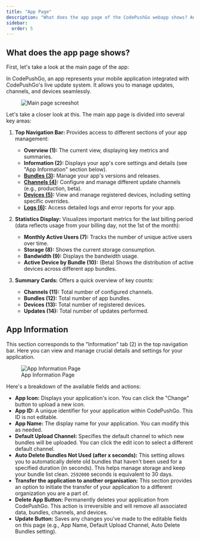 ```yaml
---
title: "App Page"
description: "What does the app page of the CodePushGo webapp shows? And what you can do with it."
sidebar:
  order: 5
---
```


## What does the app page shows?

First, let's take a look at the main page of the app:

In CodePushGo, an app represents your mobile application integrated with CodePushGo's live update system. It allows you to manage updates, channels, and devices seamlessly.

<figure><img src="/main-app-page.webp" alt="Main page screeshot" /><figcaption></figcaption></figure>

Let's take a closer look at this. The main app page is divided into several key areas:

1.  **Top Navigation Bar:** Provides access to different sections of your app management:
    *   **Overview (1):** The current view, displaying key metrics and summaries.
    *   **Information (2):** Displays your app's core settings and details (see "App Information" section below).
    *   **[Bundles (3)](/docs/webapp/bundles/):** Manage your app's versions and releases.
    *   **[Channels (4)](/docs/webapp/channels/):** Configure and manage different update channels (e.g., production, beta).
    *   **[Devices (5)](/docs/webapp/devices/):** View and manage registered devices, including setting specific overrides.
    *   **[Logs (6)](/docs/webapp/logs/):** Access detailed logs and error reports for your app.

2.  **Statistics Display:** Visualizes important metrics for the last billing period (data reflects usage from your billing day, not the 1st of the month):
    *   **Monthly Active Users (7):** Tracks the number of unique active users over time.
    *   **Storage (8):** Shows the current storage consumption.
    *   **Bandwidth (9):** Displays the bandwidth usage.
    *   **Active Device by Bundle (10):** (Beta) Shows the distribution of active devices across different app bundles.

3.  **Summary Cards:** Offers a quick overview of key counts:
    *   **Channels (11):** Total number of configured channels.
    *   **Bundles (12):** Total number of app bundles.
    *   **Devices (13):** Total number of registered devices.
    *   **Updates (14):** Total number of updates performed.

## App Information

This section corresponds to the "Information" tab (2) in the top navigation bar. Here you can view and manage crucial details and settings for your application.

<figure><img src="/app_info.webp" alt="App Information Page" /><figcaption>App Information Page</figcaption></figure>

Here's a breakdown of the available fields and actions:

*   **App Icon:** Displays your application's icon. You can click the "Change" button to upload a new icon.
*   **App ID:** A unique identifier for your application within CodePushGo. This ID is not editable.
*   **App Name:** The display name for your application. You can modify this as needed.
*   **Default Upload Channel:** Specifies the default channel to which new bundles will be uploaded. You can click the edit icon to select a different default channel.
*   **Auto Delete Bundles Not Used (after x seconds):** This setting allows you to automatically delete old bundles that haven't been used for a specified duration (in seconds). This helps manage storage and keep your bundle list clean. `2592000` seconds is equivalent to 30 days.
*   **Transfer the application to another organisation:** This section provides an option to initiate the transfer of your application to a different organization you are a part of.
*   **Delete App Button:** Permanently deletes your application from CodePushGo. This action is irreversible and will remove all associated data, bundles, channels, and devices.
*   **Update Button:** Saves any changes you've made to the editable fields on this page (e.g., App Name, Default Upload Channel, Auto Delete Bundles setting).
